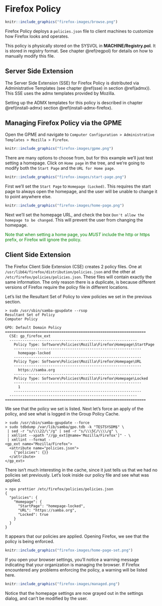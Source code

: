 # Firefox Policy {#firefox}

```r
knitr::include_graphics("firefox-images/browse.png")
```

Firefox Policy deploys a `policies.json` file to client machines to customize how Firefox looks and operates.

This policy is physically stored on the SYSVOL in **MACHINE/Registry.pol**. It is stored in registry format. See chapter \@ref(regpol) for details on how to manually modify this file.

## Server Side Extension

The Server Side Extension (SSE) for Firefox Policy is distributed via Administrative Templates (see chapter \@ref(sse) in section \@ref(admx)). This SSE uses the admx templates provided by Mozilla.

Setting up the ADMX templates for this policy is described in chapter \@ref(install-admx) section \@ref(install-admx-firefox).

## Managing Firefox Policy via the GPME

Open the GPME and navigate to `Computer Configuration > Administrative Templates > Mozilla > Firefox`.

```r
knitr::include_graphics("firefox-images/gpme.png")
```

There are many options to choose from, but for this example we'll just test setting a homepage. Click on `Home page` in the tree, and we're going to modify both the `Start Page` and the `URL for Home page`.

```r
knitr::include_graphics("firefox-images/start-page.png")
```

First we'll set the `Start Page` to `Homepage (Locked)`. This requires the start page to always open the homepage, and the user will be unable to change it to point anywhere else.

```r
knitr::include_graphics("firefox-images/home-page.png")
```

Next we'll set the homepage URL, and check the box `Don't allow the homepage to be changed`. This will prevent the user from changing the homepage.

::: {#info style="color: green;"}
Note that when setting a home page, you *MUST* include the http or https prefix, or Firefox will ignore the policy.
:::

## Client Side Extension

The Firefox Client Side Extension (CSE) creates 2 policy files. One at `/usr/lib64/firefox/distribution/policies.json` and the other at `/etc/firefox/policies/policies.json`. These files will contain exactly the same information. The only reason there is a duplicate, is because different versions of Firefox require the policy file in different locations.

Let’s list the Resultant Set of Policy to view policies we set in the previous section.

```
> sudo /usr/sbin/samba-gpupdate --rsop
Resultant Set of Policy
Computer Policy

GPO: Default Domain Policy
=================================================================
  CSE: gp_firefox_ext
  -----------------------------------------------------------
    Policy Type: Software\Policies\Mozilla\Firefox\Homepage\StartPage
    -----------------------------------------------------------
      homepage-locked
    -----------------------------------------------------------
    Policy Type: Software\Policies\Mozilla\Firefox\Homepage\URL
    -----------------------------------------------------------
      https://samba.org
    -----------------------------------------------------------
    Policy Type: Software\Policies\Mozilla\Firefox\Homepage\Locked
    -----------------------------------------------------------
      1
    -----------------------------------------------------------
  -----------------------------------------------------------
=================================================================
```

We see that the policy we set is listed. Next let's force an apply of the policy, and see what is logged in the Group Policy Cache.

```
> sudo /usr/sbin/samba-gpupdate --force
> sudo tdbdump /var/lib/samba/gpo.tdb -k "TESTSYSDM$" \
 | sed -r "s/\\\22/\"/g" | sed -r "s/\\\5C/\\\\/g" \
 | xmllint --xpath "//gp_ext[@name='Mozilla/Firefox']" - \
 | xmllint --format -
<gp_ext name="Mozilla/Firefox">
  <attribute name="policies.json">
    {"policies": {}}
  </attribute>
</gp_ext>
```

There isn't much interesting in the cache, since it just tells us that we had no policies set previously. Let's look inside our policy file and see what was applied.

```
> npx prettier /etc/firefox/policies/policies.json
{
  "policies": {
    "Homepage": {
      "StartPage": "homepage-locked",
      "URL": "https://samba.org",
      "Locked": true
    }
  }
}
```

It appears that our policies are applied. Opening Firefox, we see that the policy is being enforced.

```r
knitr::include_graphics("firefox-images/home-page-set.png")
```

If you open your browser settings, you'll notice a warning message indicating that your organization is managing the browser. If Firefox encountered any problems enforcing the policy, a warning will be listed here.

```r
knitr::include_graphics("firefox-images/managed.png")
```

Notice that the homepage settings are now grayed out in the settings dialog, and can't be modified by the user.
